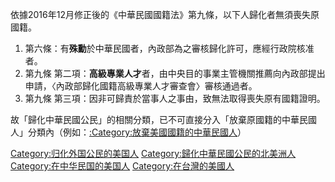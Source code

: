 依據2016年12月修正後的《中華民國國籍法》第九條，以下人歸化者無須喪失原國籍。
#第六條：有'''殊勳'''於中華民國者，內政部為之審核歸化許可，應經行政院核准者。
#第九條 第二項：'''高級專業人才'''者，由中央目的事業主管機關推薦向內政部提出申請，〈內政部歸化國籍高級專業人才審查會〉審核通過者。
#第九條 第三項：因非可歸責於當事人之事由，致無法取得喪失原有國籍證明。
故「歸化中華民國公民」的相關分類，已不可直接分入「放棄原國籍的中華民國人」分類內（例如：[[:Category:放棄美國國籍的中華民國人|:Category:放棄美國國籍的中華民國人]]）

[[Category:归化外国公民的美国人|Category:归化外国公民的美国人]]
[[Category:歸化中華民國公民的北美洲人|Category:歸化中華民國公民的北美洲人]]
[[Category:在中华民国的美国人|Category:在中华民国的美国人]]
[[Category:在台灣的美國人|Category:在台灣的美國人]]